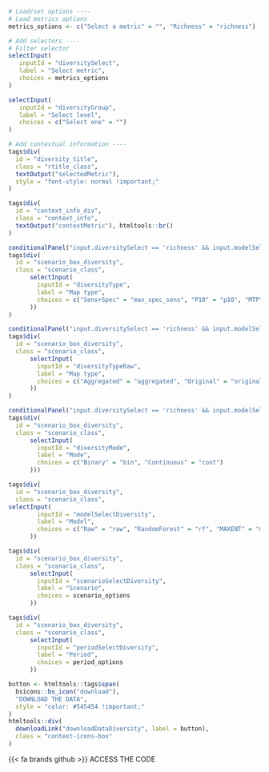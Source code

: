 ::: {.tabdiv}

```r
# Load/set options ----
# Load metrics options
metrics_options <- c("Select a metric" = "", "Richness" = "richness")

# Add selectors ----
# Filter selector
selectInput(
   inputId = "diversitySelect",
   label = "Select metric", 
   choices = metrics_options
)

selectInput(
   inputId = "diversityGroup",
   label = "Select level", 
   choices = c("Select one" = "")
)

# Add contextual information ----
tags$div(
  id = "diversity_title",
  class = "rtitle_class",
  textOutput("selectedMetric"),
  style = "font-style: normal !important;"
)

tags$div(
  id = "context_info_div",
  class = "context_info",
  textOutput("contextMetric"), htmltools::br()
)

conditionalPanel("input.diversitySelect == 'richness' && input.modelSelectDiversity != 'raw'",
tags$div(
  id = "scenario_box_diversity",
  class = "scenario_class",
      selectInput(
        inputId = "diversityType",
        label = "Map type",
        choices = c("Sens+Spec" = "max_spec_sens", "P10" = "p10", "MTP" = "mtp")
      ))
)

conditionalPanel("input.diversitySelect == 'richness' && input.modelSelectDiversity == 'raw'",
tags$div(
  id = "scenario_box_diversity",
  class = "scenario_class",
      selectInput(
        inputId = "diversityTypeRaw",
        label = "Map type",
        choices = c("Aggregated" = "aggregated", "Original" = "original")
      ))
)

conditionalPanel("input.diversitySelect == 'richness' && input.modelSelectDiversity != 'raw'",
tags$div(
  id = "scenario_box_diversity",
  class = "scenario_class",
      selectInput(
        inputId = "diversityMode",
        label = "Mode",
        choices = c("Binary" = "bin", "Continuous" = "cont")
      )))
```

<div class="bottom-container"> 
::: {.grid .gridaltsm}

::: {.g-col-5}
```r
tags$div(
  id = "scenario_box_diversity",
  class = "scenario_class",
selectInput(
        inputId = "modelSelectDiversity",
        label = "Model",
        choices = c("Raw" = "raw", "RandomForest" = "rf", "MAXENT" = "maxent", "XGBoost" = "xgboost", "Ensemble" = "ensemble")
      ))
```
:::

::: {.g-col-4}
```r
tags$div(
  id = "scenario_box_diversity",
  class = "scenario_class",
      selectInput(
        inputId = "scenarioSelectDiversity",
        label = "Scenario",
        choices = scenario_options
      ))
```

:::

::: {.g-col-3}
```r
tags$div(
  id = "scenario_box_diversity",
  class = "scenario_class",
      selectInput(
        inputId = "periodSelectDiversity",
        label = "Period",
        choices = period_options
      ))
```

:::

:::
</div>

<div class="context-icons">

```r
button <- htmltools::tags$span(
  bsicons::bs_icon("download"),
  "DOWNLOAD THE DATA",
  style = "color: #545454 !important;"
)
htmltools::div(
  downloadLink("downloadDataDiversity", label = button),
  class = "context-icons-box"
)
```

<div class="context-icons-box" onclick="location.href='https://github.com/iobis/mpaeu_sdm/blob/main/codes/post_div_richness.R';">{{< fa brands github >}} ACCESS THE CODE</div>

</div>

:::